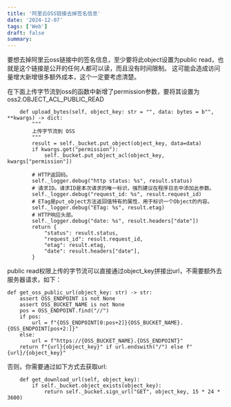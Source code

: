 ```yaml
---
title: '阿里云OSS链接去掉签名信息'
date: '2024-12-07'
tags: ['Web']
draft: false
summary: 
---
```


要想去掉阿里云oss链接中的签名信息，至少要将此object设置为public read，也就是这个链接是公开的任何人都可以读，而且没有时间限制。
这可能会造成访问量增大新增很多额外成本，这个一定要考虑清楚。

在下面上传字节流到oss的函数中新增了permission参数，要将其设置为oss2.OBJECT_ACL_PUBLIC_READ
```
    def upload_bytes(self, object_key: str = "", data: bytes = b"", **kwargs) -> dict:
        """
        上传字节流到 OSS
        """
        result = self._bucket.put_object(object_key, data=data)
        if kwargs.get("permission"):
            self._bucket.put_object_acl(object_key, kwargs["permission"])

        # HTTP返回码。
        self._logger.debug("http status: %s", result.status)
        # 请求ID。请求ID是本次请求的唯一标识，强烈建议在程序日志中添加此参数。
        self._logger.debug("request_id: %s", result.request_id)
        # ETag是put_object方法返回值特有的属性，用于标识一个Object的内容。
        self._logger.debug("ETag: %s", result.etag)
        # HTTP响应头部。
        self._logger.debug("date: %s", result.headers["date"])
        return {
            "status": result.status,
            "request_id": result.request_id,
            "etag": result.etag,
            "date": result.headers["date"],
        }
```

public read权限上传的字节流可以直接通过object_key拼接出url，不需要额外去服务器请求，如下：
```
def get_oss_public_url(object_key: str) -> str:
    assert OSS_ENDPOINT is not None
    assert OSS_BUCKET_NAME is not None
    pos = OSS_ENDPOINT.find("//")
    if pos:
        url = f"{OSS_ENDPOINT[0:pos+2]}{OSS_BUCKET_NAME}.{OSS_ENDPOINT[pos+2:]}"
    else:
        url = f"https://{OSS_BUCKET_NAME}.{OSS_ENDPOINT}"
    return f"{url}{object_key}" if url.endswith("/") else f"{url}/{object_key}"
```

否则，你需要通过如下方式去获取url:
```
    def get_download_url(self, object_key):
        if self._bucket.object_exists(object_key):
            return self._bucket.sign_url("GET", object_key, 15 * 24 * 3600)
```